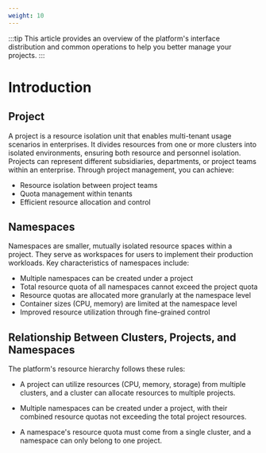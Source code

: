 ```yaml
---
weight: 10
---
```


:::tip
This article provides an overview of the platform's interface distribution and common operations to help you better manage your projects.
:::

# Introduction

## Project
A project is a resource isolation unit that enables multi-tenant usage scenarios in enterprises. It divides resources from one or more clusters into isolated environments, ensuring both resource and personnel isolation. Projects can represent different subsidiaries, departments, or project teams within an enterprise. Through project management, you can achieve:
- Resource isolation between project teams
- Quota management within tenants
- Efficient resource allocation and control

## Namespaces
Namespaces are smaller, mutually isolated resource spaces within a project. They serve as workspaces for users to implement their production workloads. Key characteristics of namespaces include:
- Multiple namespaces can be created under a project
- Total resource quota of all namespaces cannot exceed the project quota
- Resource quotas are allocated more granularly at the namespace level
- Container sizes (CPU, memory) are limited at the namespace level
- Improved resource utilization through fine-grained control

## Relationship Between Clusters, Projects, and Namespaces

The platform's resource hierarchy follows these rules:

* A project can utilize resources (CPU, memory, storage) from multiple clusters, and a cluster can allocate resources to multiple projects.

* Multiple namespaces can be created under a project, with their combined resource quotas not exceeding the total project resources.

* A namespace's resource quota must come from a single cluster, and a namespace can only belong to one project.
